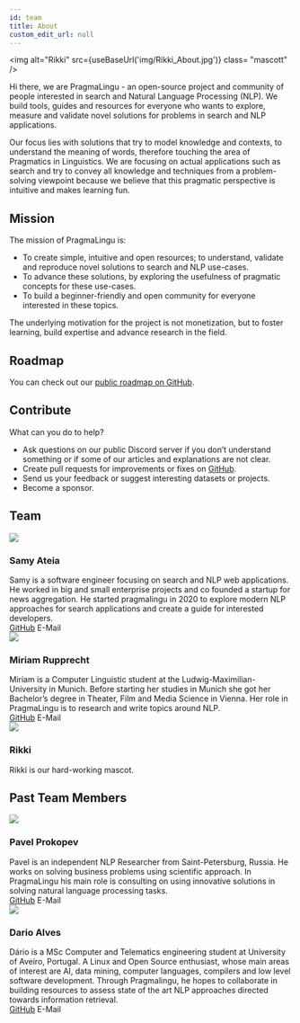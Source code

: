 ```yaml
---
id: team
title: About
custom_edit_url: null
---
```


<img
  alt="Rikki"
  src={useBaseUrl('img/Rikki_About.jpg')}
  class= "mascott"
/>

Hi there, we are PragmaLingu - an open-source project and community of people interested in search 
and Natural Language Processing (NLP). We build tools, guides and resources for everyone who wants to explore,
measure and validate novel solutions for problems in search and NLP applications. 

Our focus lies with solutions that try to model knowledge and contexts, to understand the meaning of words, 
therefore touching the area of Pragmatics in Linguistics. We are focusing on actual applications such as 
search and try to convey all knowledge and techniques from a problem-solving viewpoint because we believe 
that this pragmatic perspective is intuitive and makes learning fun.



## Mission

The mission of PragmaLingu is:
	
- To create simple, intuitive and open resources; to understand, validate and reproduce novel solutions to search and NLP use-cases.
- To advance these solutions, by exploring the usefulness of pragmatic concepts for these use-cases.
- To build a beginner-friendly and open community for everyone interested in these topics.

The underlying motivation for the project is not monetization, but to foster learning, build expertise and advance research in the field.

## Roadmap

You can check out our [public roadmap on GitHub](https://github.com/pragmalingu/pragmalingu/projects/1).

## Contribute
What can you do to help? 

- Ask questions on our public Discord server if you don’t understand something or if some of our articles and explanations are not clear.
- Create pull requests for improvements or fixes on [GitHub](https://github.com/pragmalingu/experiments).
- Send us your feedback or suggest interesting datasets or projects.
- Become a sponsor.


## Team

<div className="row">
	<div className="col col--5 margin-bottom--lg">
		<div className="card card--full-height">
			<div className="card__header">
				<div className="avatar avatar--vertical">
					<img
                                        className="avatar__photo avatar__photo--xl"
                                        src="/img/samy.jpg"
                                    />
					<div className="avatar__intro">
						<h3 className="avatar__name">Samy Ateia</h3>
					</div>
				</div>
			</div>
			<div className="card__body">
                                Samy is a software engineer focusing on search and NLP web applications. He worked in big and small enterprise projects and co founded a startup for news aggregation. He started pragmalingu in 2020 to explore modern NLP approaches for search applications and create a guide for interested developers.
      </div>
			<div className="card__footer">
				<div className="button-group button-group--block">
					<a className="button button--secondary" href="https://github.com/orgs/pragmalingu/people/SamyAteia">GitHub</a>
					<Mailto
                                            className="button button--secondary"
                                            to="samy@samyateia.de"
                                            subject="Feedback PragmaLingu">
                                            E-Mail </Mailto>
				</div>
			</div>
		</div>
	</div>
	<div className="col col--5 margin-bottom--lg">
		<div className="card card--full-height">
			<div className="card__header">
				<div className="avatar avatar--vertical">
					<img
                                        className="avatar__photo avatar__photo--xl"
                                        src="/img/miriam.jpg"
                                    />
					<div className="avatar__intro">
						<h3 className="avatar__name">Miriam Rupprecht</h3>
					</div>
				</div>
			</div>
			<div className="card__body">
                                Miriam is a Computer Linguistic student at the Ludwig-Maximilian-University in Munich. Before starting her studies in Munich she got her Bachelor’s degree in Theater, Film and Media Science in Vienna. Her role in PragmaLingu is to research and write topics around NLP.
      </div>
			<div className="card__footer">
				<div className="button-group button-group--block">
					<a className="button button--secondary" href="https://github.com/MiriamRupprecht">GitHub</a>
					<Mailto
                                        className="button button--secondary"
                                        to="miriam@pragmalingu.de"
                                        subject="Feedback PragmaLingu">
                                        E-Mail </Mailto>
				</div>
			</div>
		</div>
	</div>
	<div className="col col--5 margin-bottom--lg">
	<div className="card card--full-height">
		<div className="card__header">
			<div className="avatar avatar--vertical">
				<img
                                    className="avatar__photo avatar__photo--xl"
                                    src="/img/Rikki_About_smaller.jpg"
                                />
				<div className="avatar__intro">
					<h3 className="avatar__name">Rikki</h3>
				</div>
			</div>
		</div>
		<div className="card__body text--center">
                            Rikki is our hard-working mascot.
      </div>
	</div>
</div>
</div>

## Past Team Members

<div className="row">
   <div className="col col--5 margin-bottom--lg">
		<div className="card card--full-height">
			<div className="card__header">
				<div className="avatar avatar--vertical">
					<img
                                        className="avatar__photo avatar__photo--xl"
                                        src="/img/pavel.jpg"
                                    />
					<div className="avatar__intro">
						<h3 className="avatar__name">Pavel Prokopev</h3>
					</div>
				</div>
			</div>
			<div className="card__body">
                                Pavel is an independent NLP Researcher from Saint-Petersburg, Russia. He works on solving business problems using scientific approach. In PragmaLingu his main role is consulting on using innovative solutions in solving natural language processing tasks.
      </div>
			<div className="card__footer">
				<div className="button-group button-group--block">
					<a className="button button--secondary" href="https://github.com/orgs/pragmalingu/people/polaser">GitHub</a>
					<Mailto
                                        className="button button--secondary"
                                        to="info@pragmalingu.de"
                                        subject="Feedback PragmaLingu">
                                        E-Mail </Mailto>
				</div>
			</div>
		</div>
	</div>
	<div className="col col--5 margin-bottom--lg">
	<div className="card card--full-height">
			<div className="card__header">
				<div className="avatar avatar--vertical">
					<img
                                        className="avatar__photo avatar__photo--xl"
                                        src="/img/dario.jpg"
                                    />
					<div className="avatar__intro">
						<h3 className="avatar__name">Dario Alves</h3>
					</div>
				</div>
			</div>
			<div className="card__body">
                                Dário is a MSc Computer and Telematics engineering student at University of Aveiro, Portugal. A Linux and Open Source enthusiast, whose main areas of interest are AI, data mining, computer languages, compilers and low level software development. Through Pragmalingu, he hopes to collaborate in building resources to assess state of the art NLP approaches directed towards information retrieval.
                            </div>
			<div className="card__footer">
				<div className="button-group button-group--block">
					<a className="button button--secondary" href="https://github.com/dario-alv">GitHub</a>
					<Mailto
                                        className="button button--secondary"
                                        to="info@pragmalingu.de"
                                        subject="Feedback PragmaLingu">
                                        E-Mail </Mailto>
				</div>
			</div>
		</div>
	</div>
	</div>